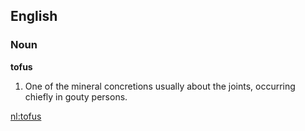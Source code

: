 ==English==

===Noun===

'''tofus'''

#One of the mineral concretions usually about the joints, occurring chiefly in gouty persons.

[[nl:tofus]]